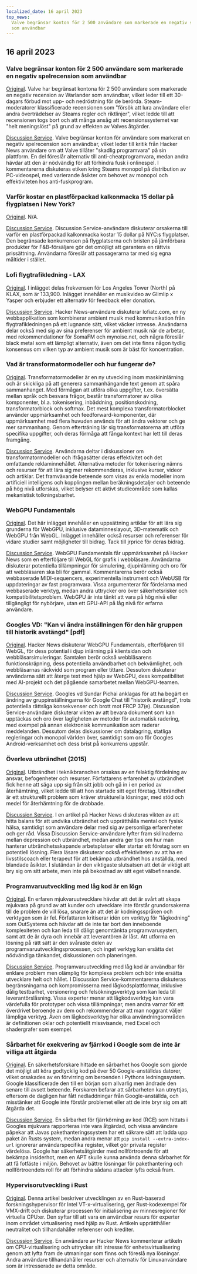 ```yaml
---
localized_date: 16 april 2023
top_news:
  Valve begränsar konton för 2 500 användare som markerade en negativ spelrecension
  som användbar
---
```




<CallToAction />

<Steps>

## 16 april 2023

### Valve begränsar konton för 2 500 användare som markerade en negativ spelrecension som användbar

[Original](https://tech.slashdot.org/story/23/04/14/175246/valve-restricts-accounts-of-2500-users-who-marked-a-negative-game-review-useful).
Valve har begränsat kontona för 2 500 användare som markerade en negativ recension av Warlander som användbar, vilket leder till ett 30-dagars förbud mot upp- och nedröstning för de berörda. Steam-moderatorer klassificerade recensionen som "försök att lura användare eller andra överträdelser av Steams regler och riktlinjer", vilket ledde till att recensionen togs bort och att många ansåg att recensionssystemet var "helt meningslöst" på grund av effekten av Valves åtgärder.

[Discussion Service](http://news.ycombinator.com/item?id=35577895).
Valve begränsar konton för användare som markerat en negativ spelrecension som användbar, vilket leder till kritik från Hacker News användare om att Valve tillåter "skadlig programvara" på sin plattform. En del föreslår alternativ till anti-cheatprogramvara, medan andra hävdar att den är nödvändig för att förhindra fusk i onlinespel. I kommentarerna diskuteras etiken kring Steams monopol på distribution av PC-videospel, med varierande åsikter om behovet av monopol och effektiviteten hos anti-fuskprogram.

### Varför kostar en plastförpackad kalkonmacka 15 dollar på flygplatsen i New York?

[Original](https://hellgatenyc.com/why-is-airport-turkey-sandwich-expensive).
N/A.

[Discussion Service](http://news.ycombinator.com/item?id=35580847).
Discussion Service-användare diskuterar orsakerna till varför en plastförpackad kalkonmacka kostar 15 dollar på NYC:s flygplatser. Den begränsade konkurrensen på flygplatserna och bristen på jämförbara produkter för F&B-försäljare gör det omöjligt att garantera en rättvis prissättning. Användarna föreslår att passagerarna tar med sig egna måltider i stället.

### Lofi flygtrafikledning - LAX

[Original](https://www.lofiatc.com/?icao=KLAX).
I inlägget delas frekvensen för Los Angeles Tower (North) på KLAX, som är 133,900. Inlägget innehåller en musikvideo av Glimlip x Yasper och erbjuder ett alternativ för feedback eller donation.

[Discussion Service](http://news.ycombinator.com/item?id=35583228).
Hacker News-användare diskuterar lofiatc.com, en ny webbapplikation som kombinerar ambient musik med kommunikation från flygtrafikledningen på ett lugnande sätt, vilket väcker intresse. Användarna delar också med sig av sina preferenser för ambient musik när de arbetar, med rekommendationer för SomaFM och mynoise.net, och några föreslår black metal som ett lämpligt alternativ, även om det inte finns någon tydlig konsensus om vilken typ av ambient musik som är bäst för koncentration.

### Vad är transformatormodeller och hur fungerar de?

[Original](https://txt.cohere.ai/what-are-transformer-models/).
Transformatormodeller är en ny utveckling inom maskininlärning och är skickliga på att generera sammanhängande text genom att spåra sammanhanget. Med förmågan att utföra olika uppgifter, t.ex. översätta mellan språk och besvara frågor, består transformatorer av olika komponenter, bl.a. tokenisering, inbäddning, positionskodning, transformatorblock och softmax. Det mest komplexa transformatorblocket använder uppmärksamhet och feedforward-komponenter, där uppmärksamhet med flera huvuden används för att ändra vektorer och ge mer sammanhang. Genom efterträning lär sig transformatorerna att utföra specifika uppgifter, och deras förmåga att fånga kontext har lett till deras framgång.

[Discussion Service](http://news.ycombinator.com/item?id=35576918).
Användarna deltar i diskussioner om transformatormodeller och ifrågasätter deras effektivitet och det omfattande reklaminnehållet. Alternativa metoder för tokenisering nämns och resurser för att lära sig mer rekommenderas, inklusive kurser, videor och artiklar. Det framväxande beteende som visas av enkla modeller inom artificiell intelligens och kopplingen mellan beräkningsdetaljer och beteende på hög nivå utforskas, vilket belyser ett aktivt studieområde som kallas mekanistisk tolkningsbarhet.

### WebGPU Fundamentals

[Original](https://webgpufundamentals.org/).
Det här inlägget innehåller en uppsättning artiklar för att lära sig grunderna för WebGPU, inklusive dataminneslayout, 3D-matematik och WebGPU från WebGL. Inlägget innehåller också resurser och referenser för vidare studier samt möjligheter till bidrag. Tack till jrprice för deras bidrag.

[Discussion Service](http://news.ycombinator.com/item?id=35579334).
WebGPU Fundamentals får uppmärksamhet på Hacker News som en efterföljare till WebGL för grafik i webbläsare. Användarna diskuterar potentiella tillämpningar för simulering, djupinlärning och oro för att webbläsaren ska bli för gammal. Kommentarerna berör också webbaserade MIDI-sequencers, experimentella instrument och WebUSB för uppdateringar av fast programvara. Vissa argumenterar för fördelarna med webbaserade verktyg, medan andra uttrycker oro över säkerhetsrisker och kompatibilitetsproblem. WebGPU är inte tänkt att vara på hög nivå eller tillgängligt för nybörjare, utan ett GPU-API på låg nivå för erfarna användare.

### Googles VD: "Kan vi ändra inställningen för den här gruppen till historik avstängd" [pdf]

[Original](https://ia601707.us.archive.org/28/items/gov.uscourts.cand.364454/gov.uscourts.cand.364454.385.0.pdf).
Hacker News diskuterar WebGPU Fundamentals, efterföljaren till WebGL, för dess potential i djup inlärning på klientsidan och webbläsarsimuleringar. Samtalen berör också webbläsarens funktionskräpning, dess potentiella användbarhet och bekvämlighet, och webbläsarnas räckvidd som program eller tittare. Dessutom diskuterar användarna sätt att återge text med hjälp av WebGPU, dess kompatibilitet med AI-projekt och det pågående samarbetet mellan WebGPU-teamen.

[Discussion Service](http://news.ycombinator.com/item?id=35585174).
Googles vd Sundar Pichai anklagas för att ha begärt en ändring av gruppinställningarna för Google Chat till "historik avstängd", trots potentiella rättsliga konsekvenser och brott mot FRCP 37(e). Discussion Service-användare diskuterar vikten av att bevara dokument som kan upptäckas och oro över lagligheten av metoder för automatisk radering, med exempel på annan elektronisk kommunikation som raderar meddelanden. Dessutom delas diskussioner om datalagring, statliga regleringar och monopol världen över, samtidigt som oro för Googles Android-verksamhet och dess brist på konkurrens uppstår.

### Överleva utbrändhet (2015)

[Original](https://lifeofaudrey.com/essays/surviving_burnout.html).
Utbrändhet i teknikbranschen orsakas av en felaktig fördelning av ansvar, befogenheter och resurser. Författarens erfarenhet av utbrändhet fick henne att säga upp sig från sitt jobb och gå in i en period av återhämtning, vilket ledde till att hon startade sitt eget företag. Utbrändhet är ett strukturellt problem som kräver strukturella lösningar, med stöd och medel för återhämtning för de drabbade.

[Discussion Service](http://news.ycombinator.com/item?id=35577285).
I en artikel på Hacker News diskuteras vikten av att hitta balans för att undvika utbrändhet och upprätthålla mental och fysisk hälsa, samtidigt som användare delar med sig av personliga erfarenheter och ger råd. Vissa Discussion Service-användare lyfter fram skillnaderna mellan depression och utbrändhet, medan andra ger tips om hur man hanterar utbrändhetsskapande arbetsplatser eller startar ett företag som en potentiell lösning. Flera läsare diskuterar också effektiviteten av att ha en livsstilscoach eller terapeut för att bekämpa utbrändhet hos anställda, med blandade åsikter. I slutändan är den viktigaste slutsatsen att det är viktigt att bry sig om sitt arbete, men inte på bekostnad av sitt eget välbefinnande.

### Programvaruutveckling med låg kod är en lögn

[Original](https://jaylittle.com/post/view/2023/4/low-code-software-development-is-a-lie).
En erfaren mjukvaruutvecklare hävdar att det är svårt att skapa mjukvara på grund av att kunder och utvecklare inte förstår grundorsakerna till de problem de vill lösa, snarare än att det är kodningsspråken och verktygen som är fel. Författaren kritiserar idén om verktyg för "lågkodning" som OutSystems och hävdar att de inte tar bort den inneboende komplexiteten och kan leda till dåligt genomtänkta programvarusystem, samt att de är dyra och innebär att leverantören är låst. Att utforma en lösning på rätt sätt är den svåraste delen av programvaruutvecklingsprocessen, och inget verktyg kan ersätta det nödvändiga tänkandet, diskussionen och planeringen.

[Discussion Service](http://news.ycombinator.com/item?id=35578240).
Programvaruutveckling med låg kod är användbar för enklare problem men olämplig för komplexa problem och bör inte ersätta utvecklare helt och hållet. I Discussion Service-kommentarerna diskuteras begränsningarna och kompromisserna med lågkodsplattformar, inklusive dålig testbarhet, versionering och felsökningsverktyg som kan leda till leverantörslåsning. Vissa experter menar att lågkodsverktyg kan vara värdefulla för prototyper och vissa tillämpningar, men andra varnar för ett överdrivet beroende av dem och rekommenderar att man noggrant väljer lämpliga verktyg. Även om lågkodsverktyg har olika användningsområden är definitionen oklar och potentiellt missvisande, med Excel och shadergrafer som exempel.

### Sårbarhet för exekvering av fjärrkod i Google som de inte är villiga att åtgärda

[Original](https://giraffesecurity.dev/posts/google-remote-code-execution/).
En säkerhetsforskare hittade en sårbarhet hos Google som gjorde det möjligt att köra godtycklig kod på över 50 Google-anställdas datorer, vilket orsakades av en förvirring om beroenden i Pythons ledningssystem. Google klassificerade den till en början som allvarlig men ändrade den senare till avsett beteende. Forskaren befarar att sårbarheten kan utnyttjas, eftersom de dagligen har fått nedladdningar från Google-anställda, och misstänker att Google inte förstår problemet eller att de inte bryr sig om att åtgärda det.

[Discussion Service](http://news.ycombinator.com/item?id=35581532).
En sårbarhet för fjärrkörning av kod (RCE) som hittats i Googles mjukvara rapporteras inte vara åtgärdad, och vissa användare påpekar att Javas pakethanteringssystem har ett säkrare sätt att ladda upp paket än Rusts system, medan andra menar att `pip install --extra-index-url` ignorerar användarspecifika register, vilket gör privata register värdelösa. Google har säkerhetsåtgärder med nollförtroende för att bekämpa insiderhot, men en APT skulle kunna använda denna sårbarhet för att få fotfäste i miljön. Behovet av bättre lösningar för pakethantering och nollförtroendets roll för att förhindra sådana attacker lyfts också fram.

### Hypervisorutveckling i Rust

[Original](https://memn0ps.github.io/hypervisor-development-in-rust-part-1/).
Denna artikel beskriver utvecklingen av en Rust-baserad forskningshypervisor för Intel VT-x-virtualisering, ger Rust-kodexempel för VMX-drift och diskuterar processen för initialisering av minnesregioner för virtuella CPU:er. Den syftar till att vara en användbar resurs för experter inom området virtualisering med hjälp av Rust. Artikeln upprätthåller neutralitet och tillhandahåller referenser och krediter.

[Discussion Service](http://news.ycombinator.com/item?id=35579876).
En användare av Hacker News kommenterar artikeln om CPU-virtualisering och uttrycker sitt intresse för enhetsvirtualisering genom att lyfta fram de utmaningar som finns och föreslå nya lösningar. Andra användare tillhandahåller resurser och alternativ för Linuxanvändare som är intresserade av detta område.

</Steps>

